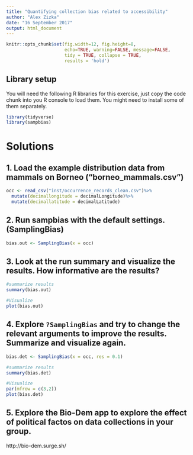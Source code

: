 ```yaml
---
title: "Quantifying collection bias related to accessibility"
author: "Alex Zizka"
date: "16 September 2017"
output: html_document
---
```


```r
knitr::opts_chunk$set(fig.width=12, fig.height=8, 
                      echo=TRUE, warning=FALSE, message=FALSE,
                      tidy = TRUE, collapse = TRUE,
                      results = 'hold')
```

## Library setup
You will need the following R libraries for this exercise, just copy the code chunk into you R console to load them. You might need to install some of them separately.

```r
library(tidyverse)
library(sampbias)
```

# Solutions

## 1. Load the example distribution data from mammals on Borneo ("borneo_mammals.csv")
```r
occ <- read_csv("inst/occurrence_records_clean.csv")%>%
  mutate(decimallongitude = decimalLongitude)%>%
  mutate(decimallatitude = decimalLatitude)
```

## 2. Run sampbias with the default settings. (SamplingBias)
```r
bias.out <- SamplingBias(x = occ)
```

## 3. Look at the run summary and visualize the results. How informative are the results?
```r
#summarize results
summary(bias.out)

#Visualize
plot(bias.out)
```

## 4. Explore `?SamplingBias` and try to change the relevant arguments to improve the results. Summarize and visualize again.
```r
bias.det <- SamplingBias(x = occ, res = 0.1)

#summarize results
summary(bias.det)

#Visualize
par(mfrow = c(3,2))
plot(bias.det)
```

## 5. Explore the Bio-Dem app to explore the effect of political factos on data collections in your group. 
http://bio-dem.surge.sh/

